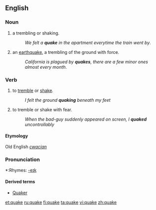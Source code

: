 ==English==

===Noun===
{{en-noun}}

# a trembling or shaking.
#:''We felt a '''quake''' in the apartment everytime the train went by''.
# an [[earthquake]], a trembling of the ground with force.
#:''California is plagued by '''quakes''', there are a few minor ones almost every month''.

===Verb===
{{en-verb|quak|ing}}

# to [[tremble]] or [[shake]].
#:''I felt the ground '''quaking''' beneath my feet''
# to tremble or shake with fear.
#:''When the bad-guy suddenly appeared on screen, I '''quaked''' uncontrollably''

====Etymology====
Old English ''[[cwacian]]''

===Pronunciation===
*:Rhymes: [[Rhymes:English:-eɪk|-eɪk]]

====Derived terms====
* [[Quaker]]

[[et:quake]]
[[ru:quake]]
[[fi:quake]]
[[ta:quake]]
[[vi:quake]]
[[zh:quake]]